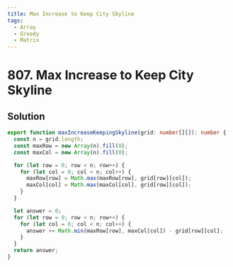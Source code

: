 ```yaml
---
title: Max Increase to Keep City Skyline
tags:
  - Array
  - Greedy
  - Matrix
---
```


# 807. Max Increase to Keep City Skyline

<Badges>
  <LevelBadge level="medium" />
  <TopicBadge name="Array" slug="array" />
  <TopicBadge name="Greedy" slug="greedy" />
  <TopicBadge name="Matrix" slug="matrix" />
</Badges>

## Solution

```typescript filename="solution.ts" copy
export function maxIncreaseKeepingSkyline(grid: number[][]): number {
  const n = grid.length;
  const maxRow = new Array(n).fill(0);
  const maxCol = new Array(n).fill(0);

  for (let row = 0; row < n; row++) {
    for (let col = 0; col < n; col++) {
      maxRow[row] = Math.max(maxRow[row], grid[row][col]);
      maxCol[col] = Math.max(maxCol[col], grid[row][col]);
    }
  }

  let answer = 0;
  for (let row = 0; row < n; row++) {
    for (let col = 0; col < n; col++) {
      answer += Math.min(maxRow[row], maxCol[col]) - grid[row][col];
    }
  }
  return answer;
}
```

<ProblemLink
  codingSite="leetcode"
  href="https://leetcode.com/problems/max-increase-to-keep-city-skyline"
  title="Max Increase to Keep City Skyline"
/>
